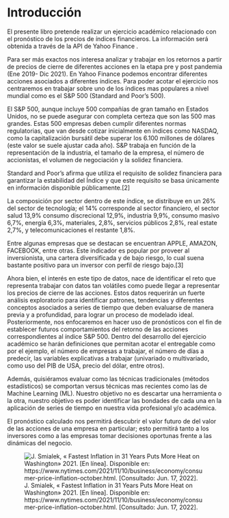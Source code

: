 # Introducción

El presente libro pretende realizar un ejercicio académico relacionado con el pronóstico de los precios de índices financieros. La información será obtenida a través de la API de Yahoo Finance .

Para ser más exactos nos interesa analizar y trabajar en los retornos a partir de precios de cierre de diferentes acciones en la etapa pre y post pandemia (Ene 2019- Dic 2021). En Yahoo Finance podemos encontrar diferentes acciones asociados a diferentes índices. Para poder acotar el ejercicio nos centraremos en trabajar sobre uno de los índices mas populares a nivel mundial como es el S&P 500 (Standard and Poor’s 500).

El S&P 500, aunque incluye 500 compañías de gran tamaño en Estados Unidos, no se puede asegurar con completa certeza que son las 500 mas grandes. Estas 500 empresas deben cumplir diferentes normas regulatorias, que van desde cotizar inicialmente en índices como NASDAQ, como la capitalización bursátil debe superar los 6.100 millones de dólares (este valor se suele ajustar cada año). S&P trabaja en función de la representación de la industria, el tamaño de la empresa, el número de accionistas, el volumen de negociación y la solidez financiera.

Standard and Poor’s afirma que utiliza el requisito de solidez financiera para garantizar la estabilidad del Índice y que este requisito se basa únicamente en información disponible públicamente.[2]

La composición por sector dentro de este índice, se distribuye en un 26% del sector de tecnología; el 14% corresponde al sector financiero, el sector salud 13,9% consumo discrecional 12,9%, industria 9,9%, consumo masivo 6,7%, energía 6,3%, materiales, 2,8%, servicios públicos 2,8%, real estate 2,7%, y telecomunicaciones el restante 1,8%.

Entre algunas empresas que se destacan se encuentran APPLE, AMAZON, FACEBOOK, entre otras. Este indicador es popular por proveer al inversionista, una cartera diversificada y de bajo riesgo, lo cual suena bastante positivo para un inversor con perfil de riesgo bajo.[3]

Ahora bien, el interés en este tipo de datos, nace de identificar el reto que representa trabajar con datos tan volátiles como puede llegar a representar los precios de cierre de las acciones. Estos datos requerirán un fuerte análisis exploratorio para identificar patrones, tendencias y diferentes conceptos asociados a series de tiempo que deben evaluarse de manera previa y a profundidad, para lograr un proceso de modelado ideal. Posteriormente, nos enfocaremos en hacer uso de pronósticos con el fin de establecer futuros comportamientos del retorno de las acciones correspondientes al índice S&P 500. Dentro del desarrollo del ejercicio académico se harán definiciones que permitan acotar el entregable como por el ejemplo, el número de empresas a trabajar, el número de días a predecir, las variables explicativas a trabajar (univariado o multivariado, como uso del PIB de USA, precio del dólar, entre otros).

Además, quisiéramos evaluar como las técnicas tradicionales (métodos estadísticos) se comportan versus técnicas mas recientes como las de Machine Learning (ML). Nuestro objetivo no es descartar una herramienta o la otra, nuestro objetivo es poder identificar las bondades de cada una en la aplicación de series de tiempo en nuestra vida profesional y/o académica.

El pronóstico calculado nos permitirá descubrir el valor futuro de del valor de las acciones de una empresa en particular; esto permitirá tanto a los inversores como a las empresas tomar decisiones oportunas frente a las dinámicas del negocio.

![J. Smialek, « Fastest Inflation in 31 Years Puts More Heat on Washington» 2021. [En línea]. Disponible en: https://www.nytimes.com/2021/11/10/business/economy/consumer-price-inflation-october.html. [Consultado: Jun. 17, 2022].](./inflation-600.png)



